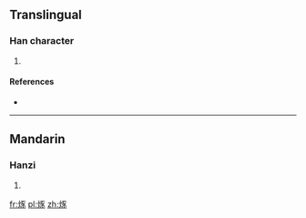 ==Translingual==

===Han character===
{{Han char|rn=86|rad=火|as=07|sn=11|four=91832|canj=FMSO}}

# {{defn|Han|sort=火07}}

====References====
* {{Han ref|kx=0672.010|dkj=19056|dj=1080.200|hdz=32204.030|uh=70FC|ud=28924|bh=D652|bd=54866}}

----

==Mandarin==

===Hanzi===
{{cmn-hanzi|pin=[[hū]] ([[hu1]]), [[hūn]] ([[hun1]])|wg=hu<sup>1</sup>, hun<sup>1</sup>}}

# {{defn|lang=cmn|sort=火07}}

[[fr:烼]]
[[pl:烼]]
[[zh:烼]]